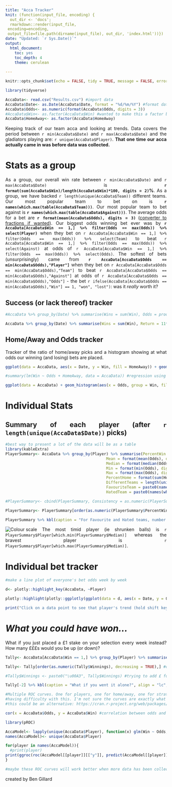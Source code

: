 ```yaml
---
title: "Acca Tracker"
knit: (function(input_file, encoding) {
  out_dir <- 'docs';
  rmarkdown::render(input_file,
 encoding=encoding,
 output_file=file.path(dirname(input_file), out_dir, 'index.html'))})
date: "Updated: `r Sys.Date()`"
output: 
  html_document: 
    toc: yes
    toc_depth: 4
    theme: cerulean
    
---
```


<style>
body {
text-align: justify}
</style>

```r
knitr::opts_chunk$set(echo = FALSE, tidy = TRUE, message = FALSE, error = FALSE)
```

```r
library(tidyverse)

AccaData<- read.csv("Results.csv") #import data
AccaData$Date<- as.Date(AccaData$Date, format = "%d/%m/%Y") #format date properly
AccaData$Odds<- as.numeric(format(AccaData$Odds, digits = 3))
#AccaData$Win<- as.factor(AccaData$Win) #wanted to make this a factor but the summary uses sum() which only works on numeric data
AccaData$HomeAway<- as.factor(AccaData$HomeAway)
```


Keeping track of our team acca and looking at trends. Data covers the period between `r min(AccaData$Date)` and `r max(AccaData$Date)` and the gladiators playing are: `r unique(AccaData$Player)`. **That one time our acca actually came in was before data was collected.**

# Stats as a group

As a group, our overall win rate between `r min(AccaData$Date)` and `r max(AccaData$Date)` is **`r format(sum(AccaData$Win)/length(AccaData$Win)*100, digits = 2)`%**. As a group, we have backed `r length(unique(AccaData$Team))` different teams. Our most popular team to bet on is **`r names(which.max(table(AccaData$Team)))`**. Our most popular team to bet against is **`r names(which.max(table(AccaData$Against)))`**. The average odds for a bet are **`r format(mean(AccaData$Odds), digits = 3)`** ([converter to fractions if wanted](https://www.aceodds.com/bet-calculator/odds-converter.html)). Our biggest odds winning bet ever was by **`r AccaData[AccaData$Win == 1,] %>% filter(Odds == max(Odds)) %>% select(Player)`** when they bet on `r AccaData[AccaData$Win == 1,] %>% filter(Odds == max(Odds)) %>% select(Team)` to beat `r AccaData[AccaData$Win == 1,] %>% filter(Odds == max(Odds)) %>% select(Against)` at odds of `r AccaData[AccaData$Win == 1,] %>% filter(Odds == max(Odds)) %>% select(Odds)`. The softest of bets (unsurprisingly) came from **`r AccaData[AccaData$Odds == min(AccaData$Odds),"Player"]`** when they bet on `r AccaData[AccaData$Odds == min(AccaData$Odds),"Team"]` to beat `r AccaData[AccaData$Odds == min(AccaData$Odds),"Against"]` at odds of `r AccaData[AccaData$Odds == min(AccaData$Odds),"Odds"]` - the bet `r ifelse(AccaData[AccaData$Odds == min(AccaData$Odds),"Win"] == 1, "won", "lost")`: was it *really* worth it?

## Success (or lack thereof) tracker

```r
#AccaData %>% group_by(Date) %>% summarise(Wins = sum(Win), Odds = prod(Odds)) %>% ggplot(aes(x = Date)) + geom_bar(aes(y = Wins, fill = Date), stat = "identity") + geom_smooth(aes(y = Odds/70), stat = "identity") + theme_classic() + theme(legend.position = "none") + labs(title = "Weekly tracker", subtitle = "Bars for Wins (left axis), line for Total Odds (right axis)") + scale_y_continuous(breaks = 1:11, sec.axis = sec_axis(name = "Odds", transform = ~.*70)) #get summary of each acca. this plot adds a second axis and plots a line for odds. I prefer the second plot for simplicity of figure and code

AccaData %>% group_by(Date) %>% summarise(Wins = sum(Win), Return = 11*prod(Odds)) %>% ggplot(aes(x = Date)) + geom_bar(aes(y = Wins, fill = Return), stat = "identity") + geom_text(aes(label=ceiling(Return), y = Wins),vjust=-0.5) + theme_classic() + labs(title = "Weekly tracker", subtitle = "Total estimated Return (£) from £11 stake shown above bar", caption = "bet365 boost odds on accas so the payout shown may be less than actual return on Doug's betslip") + ylim(c(0,11)) + scale_y_continuous(breaks = 0:11) + theme(panel.grid.major.y = element_line(linetype = 2)) #get summary of each acca
```

## Home/Away and Odds tracker

Tracker of the ratio of home/away picks and a histogram showing at what odds our winning (and losing) bets are placed.

```r
ggplot(data = AccaData, aes(x = Date, y = Win, fill = HomeAway)) + geom_bar(stat = "identity") + theme_classic() + labs(title = "Home/Away tracker") + scale_y_continuous(breaks = 1:11) #bar plot showing split of home or away picks for winning bets

#summary(lm(Win ~ Odds + HomeAway, data = AccaData)) #regression using odds and homeaway as predictors of win

ggplot(data = AccaData) + geom_histogram(aes(x = Odds, group = Win, fill = as.factor(Win)), binwidth = 0.1) + theme_classic() + labs(title = "Histogram of bets made at different odds", fill = "Win") + theme(legend.position = "inside", legend.position.inside = c(0.9,0.9)) + scale_fill_brewer(palette = "Dark2", direction = -1) #histogram showing success of bets at different odds. I think this plot could be a nice way of showing the sweet spot of odds

```

# Individual Stats

## Summary of each player (after `r length(unique(AccaData$Date))` picks)

```r
#best way to present a lot of the data will be as a table
library(kableExtra)
PlayerSummary<- AccaData %>% group_by(Player) %>% summarise(PercentWin = format(sum(Win)/length(Win)*100, digits = 2),
                                            Mean = format(mean(Odds), digits = 3),
                                            Median = format(median(Odds), digits = 3),
                                            Min = format(min(Odds), digits = 3),
                                            Max = format(max(Odds), digits = 3),
                                            PercentHome = format(sum(HomeAway == "H")/length(HomeAway)*100, digits = 2),
                                            DifferentTeams = length(unique(Team)),
                                            FavouriteTeam = paste0(names(which.max(table(Team))), " (",table(Team)[which.max(table(Team))], ")"),
                                            HatedTeam = paste0(names(which.max(table(Against))), " (",table(Against)[which.max(table(Against))], ")"))

#PlayerSummary<- cbind(PlayerSummary, Consistency = as.numeric(PlayerSummary$Min)/as.numeric(PlayerSummary$Max)

PlayerSummary<- PlayerSummary[order(as.numeric(PlayerSummary$PercentWin), decreasing = TRUE),] #order by win%

PlayerSummary %>% kbl(caption = "For Favourite and Hated teams, number of times picked is shown in brackets. If there is tie, the team first alphabetically is shown.") %>% kable_classic(html_font = "Cambria") %>% kable_styling("striped") %>% column_spec(3, background = spec_color(as.numeric(PlayerSummary$Mean), option = "plasma")) %>% column_spec(4, background = spec_color(as.numeric(PlayerSummary$Median), option = "C")) %>% column_spec(5, background = spec_color(as.numeric(PlayerSummary$Min), option = "C")) %>% column_spec(6, background = spec_color(as.numeric(PlayerSummary$Max), option = "C")) %>% column_spec(3:6, bold = FALSE, color = "lightgreen")
```

![Colour scale](C:\Users\bg14337\OneDrive - University of Bristol\Documents\Extra Stuff\SillyhtmlDocs\Acca\Palette_viridis.png)
The most timid player (ie shrunken balls) is `r PlayerSummary$Player[which.min(PlayerSummary$Median)]` whereas the bravest player is `r PlayerSummary$Player[which.max(PlayerSummary$Median)]`.

# Individual bet tracker

```r
#make a line plot of everyone's bet odds week by week

d<- plotly::highlight_key(AccaData, ~Player)

plotly::highlight(plotly::ggplotly(ggplot(data = d, aes(x = Date, y = Odds, col = Player)) + geom_point(aes(shape = as.factor(Win))) + geom_line() + theme_classic() + geom_hline(yintercept = 2, lty = 2, alpha = 0.5) + labs(title = "Tracker of bet odds over time") + theme(legend.position = "none")), on = "plotly_click", off = "plotly_relayout", color = "black", opacityDim = 0.3)

print("Click on a data point to see that player's trend (hold shift key for multiple selections. The dotted line represents evens")
```

# *What you could have won...*

What if you just placed a £1 stake on your selection every week instead? How many £££s would you be up (or down)?

```r
Tally<- AccaData[AccaData$Win == 1,] %>% group_by(Player) %>% summarise(Total = sum(Odds)) %>% mutate(Winnings = Total - length(unique(AccaData$Date)))# %>% select(-2)

Tally<- Tally[order(as.numeric(Tally$Winnings), decreasing = TRUE),] #order by win%

#Tally$Winnings <- paste0("\u00A3", Tally$Winnings) #trying to add £ for nice readability but caused issues

Tally[-2] %>% kbl(caption = "What if you went it alone?", align = "lc", table.attr = "style='width:30%;'") %>% kable_classic(html_font = "Cambria") %>% kable_styling("striped") %>% column_spec(2, color = "white", background = ifelse(Tally$Winnings < 0, "red", "green"))
```


```r
#Multiple ROC curves. One for players, one for home/away, one for stratified odds?
#having difficulty with this. I'm not sure the curves are exactly what I am expecting to show
#this could be an alternative: https://cran.r-project.org/web/packages/COINr/vignettes/sensitivity.html

cor(x = AccaData$Odds, y = AccaData$Win) #correlation between odds and outcome. negative value means that the lower the odds, the more likely a win (which is what would be expected).

library(pROC)

AccaModel<- lapply(unique(AccaData$Player), function(x) glm(Win ~ Odds, data = AccaData[which(AccaData$Player == x),])) #regression using odds and homeaway as predictors of win
names(AccaModel)<- unique(AccaData$Player)

for(player in names(AccaModel)){
  #print(player)
print(ggroc(roc(AccaModel[[player]][["y"]], predict(AccaModel[[player]], type = "response"))) + geom_abline(intercept = 1, linetype = 2) + theme_classic() + labs(title = paste(player))) + labs(x = "False Positive Rate", y = "True Positive Rate") #ROC curve for model
}

#maybe these ROC curves will work better when more data has been collected?
```


created by Ben Gillard